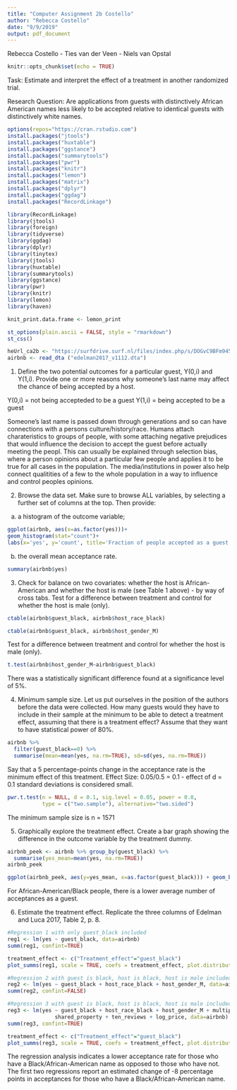 ```yaml
---
title: "Computer Assignment 2b Costello"
author: "Rebecca Costello"
date: "9/9/2019"
output: pdf_document
---
```

Rebecca Costello - Ties van der Veen - Niels van Opstal

```r
knitr::opts_chunk$set(echo = TRUE)
```

Task: Estimate and interpret the effect of a treatment in another randomized trial.

Research Question: Are applications from guests with distinctively African American names less likely to be accepted relative to identical guests with distinctively white names.

```r
options(repos="https://cran.rstudio.com")
install.packages("jtools")
install.packages("huxtable")
install.packages("ggstance")
install.packages("summarytools")
install.packages("pwr")
install.packages("knitr")
install.packages("lemon")
install.packages("matrix")
install.packages("dplyr")
install.packages("ggdag")
install.packages("RecordLinkage")
```

```r
library(RecordLinkage)
library(jtools)
library(foreign)
library(tidyverse)
library(ggdag)
library(dplyr)
library(tinytex)
library(jtools)
library(huxtable)
library(summarytools)
library(ggstance)
library(pwr)
library(knitr)
library(lemon)
library(haven)

```


```r
knit_print.data.frame <- lemon_print
```

```r
st_options(plain.ascii = FALSE, style = "rmarkdown")
st_css()
```

```r
heUrl_ca2b <- "https://surfdrive.surf.nl/files/index.php/s/DOGvC9BFm945QF1/download"
airbnb <- read_dta ("edelman2017_v1112.dta")
```

1. Define the two potential outcomes for a particular guest, Y(0,i) and Y(1,i). Provide one or more
reasons why someone’s last name may affect the chance of being accepted by a host.

Y(0,i) = not being accepteded to be a guest
Y(1,i) = being accepted to be a guest


Someone's last name is passed down through generations and so can have connections with a persons culture/history/race. Humans attach charateristics to groups of people, with some attaching negative prejudices that would influence the decision to accept the guest before actually meeting the peopl. This can usually be explained through selection bias, where a person opinions about a particular few people and applies it to be true for all cases in the population.
The media/institutions in power also help connect qualitities of a few to the whole population in a way to influence and control peoples opinions.

2. Browse the data set. Make sure to browse ALL variables, by selecting a further set of columns at the
top. Then provide:

(a) a histogram of the outcome variable; 
```r
ggplot(airbnb, aes(x=as.factor(yes)))+
geom_histogram(stat="count")+
labs(x='yes', y='count', title='Fraction of people accepted as a guest')
```

(b) the overall mean acceptance rate.
```r
summary(airbnb$yes)
```

3. Check for balance on two covariates: whether the host is African-American and whether the host is male (see Table 1 above) - by way of cross tabs. Test for a difference between treatment and control for whether the host is male (only).

```r
ctable(airbnb$guest_black, airbnb$host_race_black)
```


```r
ctable(airbnb$guest_black, airbnb$host_gender_M)
```

Test for a difference between treatment and control for whether the host is male (only).
```r
t.test(airbnb$host_gender_M~airbnb$guest_black)
```

There was a statistically significant difference found at a significance level of 5%.

4. Minimum sample size. Let us put ourselves in the position of the authors before the data were collected. How many guests would they have to include in their sample at the minimum to be able to detect a treatment effect, assuming that there is a treatment effect? Assume that they want to have statistical power of 80%.

```r
airbnb %>%
  filter(guest_black==0) %>%
  summarise(mean=mean(yes, na.rm=TRUE), sd=sd(yes, na.rm=TRUE))
```
Say that a 5 percentage-points change in the acceptance rate is the minimum effect of this treatment.
Effect Size: 0.05/0.5 = 0.1 - effect of d = 0.1 standard deviations is considered small.


```r
pwr.t.test(n = NULL, d = 0.1, sig.level = 0.05, power = 0.8,
           type = c("two.sample"), alternative="two.sided")
```

The minimum sample size is n = 1571

5. Graphically explore the treatment effect. Create a bar graph showing the difference in the outcome
variable by the treatment dummy.

```r
airbnb_peek <- airbnb %>% group_by(guest_black) %>%
  summarise(yes_mean=mean(yes, na.rm=TRUE))
airbnb_peek
```

```r
ggplot(airbnb_peek, aes(y=yes_mean, x=as.factor(guest_black))) + geom_bar(stat='identity', fill='darkblue') + labs(x='guest is black', y='average acceptance rate', title='Average acceptance rates based on race')
```



For African-American/Black people, there is a lower average number of acceptances as a guest.

6. Estimate the treatment effect. Replicate the three columns of Edelman and Luca 2017, Table 2, p. 8.


```r
#Regression 1 with only guest_black included
reg1 <- lm(yes ~ guest_black, data=airbnb)
summ(reg1, confint=TRUE)
```

```r
treatment_effect <- c("Treatment_effect"="guest_black")
plot_summs(reg1, scale = TRUE, coefs = treatment_effect, plot.distributions = TRUE)
```
 
```r
#Regression 2 with guest is black, host is black, host is male included
reg2 <- lm(yes ~ guest_black + host_race_black + host_gender_M, data=airbnb)
summ(reg2, confint=FALSE)
```

```r
#Regression 3 with guest is black, host is black, host is male included, host has multiple listings, shared property, host has 10+ reviews and In(price)
reg3 <- lm(yes ~ guest_black + host_race_black + host_gender_M + multiple_listings +
               shared_property + ten_reviews + log_price, data=airbnb)
summ(reg3, confint=TRUE)
```

```r
treatment_effect <- c("Treatment_effect"="guest_black")
plot_summs(reg3, scale = TRUE, coefs = treatment_effect, plot.distributions = TRUE)
```

The regression analysis indicates a lower acceptance rate for those who have a Black/African-American name as opposed to those who have not. The first two regressions report an estimated change of -8 percentage points in acceptances for those who have a Black/African-American name.











